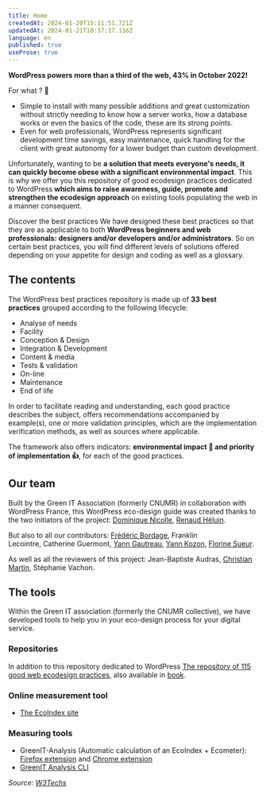 ```yaml
---
title: Home
createdAt: 2024-01-20T15:11:51.721Z
updatedAt: 2024-01-21T10:37:17.116Z
language: en
published: true
useProse: true
---
```


**WordPress powers more than a third of the web, 43% in October 2022!**

For what ? 🤔

- Simple to install with many possible additions and great customization without strictly needing to know how a server works, how a database works or even the basics of the code, these are its strong points.
- Even for web professionals, WordPress represents significant development time savings, easy maintenance, quick handling for the client with great autonomy for a lower budget than custom development.

Unfortunately, wanting to be **a solution that meets everyone's needs, it can quickly become obese with a significant environmental impact**. This is why we offer you this repository of good ecodesign practices dedicated to WordPress **which aims to raise awareness, guide, promote and strengthen the ecodesign approach** on existing tools populating the web in a manner consequent.

<CTAWithIcon
  label="Découvrez les bonnes pratiques"
  url="./fr/fiches"
  target="_self"
/>

Discover the best practices We have designed these best practices so that they are as applicable to both **WordPress beginners and web professionals: designers and/or developers and/or administrators**. So on certain best practices, you will find different levels of solutions offered depending on your appetite for design and coding as well as a glossary.

## The contents

The WordPress best practices repository is made up of **33 best practices** grouped according to the following lifecycle:

- Analyse of needs
- Facility
- Conception & Design
- Integration & Development
- Content & media
- Tests & validation
- On-line
- Maintenance
- End of life

In order to facilitate reading and understanding, each good practice describes the subject, offers recommendations accompanied by example(s), one or more validation principles, which are the implementation verification methods, as well as sources where applicable.

The framework also offers indicators: **environmental impact 🌱 and priority of implementation 👍**, for each of the good practices.

## Our team

Built by the Green IT Association (formerly CNUMR) in collaboration with WordPress France, this WordPress eco-design guide was created thanks to the two initiators of the project: [Dominique Nicolle](https://www.pix-e.fr/), [Renaud Héluin](https://novagaia.fr/).

But also to all our contributors: [Frédéric Bordage](https://fr.linkedin.com/in/fbordage), Franklin Lecointre, Catherine Guermont, [Yann Gautreau](https://www.yanngautreau.fr/), [Yann Kozon](https://www.yannkozon.com/), [Florine Sueur](https://www.florinesueur.fr/).

As well as all the reviewers of this project: Jean-Baptiste Audras, [Christian Martin](https://www.nuweb.fr/), Stéphanie Vachon.

<CTAWithIcon
  icon="tabler:brand-github"
  label="Contribuez !"
  url="https://github.com/cnumr/best-practices-wordpress/blob/main/CONTRIBUTING.md/"
  target="_blank"
/>

## The tools

Within the Green IT association (formerly the CNUMR collective), we have developed tools to help you in your eco-design process for your digital service.

### Repositories

In addition to this repository dedicated to WordPress [The repository of 115 good web ecodesign practices](https://github.com/cnumr/best-practices/), also available in [book](https://ecoconceptionweb.com/).

### Online measurement tool

- [The EcoIndex site](https://www.ecoindex.fr/)

### Measuring tools

- GreenIT-Analysis (Automatic calculation of an EcoIndex + Ecometer): [Firefox extension](https://addons.mozilla.org/fr/firefox/addon/greenit-analysis/) and [Chrome extension](https://chrome.google.com/webstore/detail/greenit-analysis/mofbfhffeklkbebfclfaiifefjflcpad)
- [GreenIT Analysis CLI](https://github.com/cnumr/GreenIT-Analysis-cli)

_Source: [W3Techs](https://w3techs.com/technologies/history_overview/content_management/all)_
